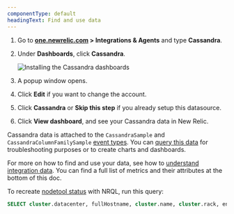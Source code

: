 ```yaml
---
componentType: default
headingText: Find and use data
---
```



1. Go to **[one.newrelic.com](https://one.newrelic.com) > Integrations & Agents** and type **Cassandra**.

2. Under **Dashboards**, click **Cassandra**.

    <img
    title="Install the Cassandra dashboards"
    alt="Installing the Cassandra dashboards"
    src={infrastructureInstallCassandraDashboard}
    />

3. A popup window opens.
4. Click **Edit** if you want to change the account.
5. Click **Cassandra** or **Skip this step** if you already setup this datasource. 
6. Click **View dashboard**, and see your Cassandra data in New Relic.

Cassandra data is attached to the `CassandraSample` and `CassandraColumnFamilySample` [event types](/docs/using-new-relic/data/understand-data/new-relic-data-types#events-new-relic). You can [query this data](/docs/using-new-relic/data/understand-data/query-new-relic-data) for troubleshooting purposes or to create charts and dashboards.

For more on how to find and use your data, see how to [understand integration data](/docs/infrastructure/integrations/find-use-infrastructure-integration-data). You can find a full list of metrics and their attributes at the bottom of this doc. 

To recreate [nodetool status](https://docs.datastax.com/en/dse/5.1/dse-dev/datastax_enterprise/tools/nodetool/toolsStatus.html) with NRQL, run this query:

```sql
SELECT cluster.datacenter, fullHostname, cluster.name, cluster.rack, entityName, hostStatus, (db.loadBytes /10e3) AS 'kb db.loadBytes' FROM CassandraSample 
```